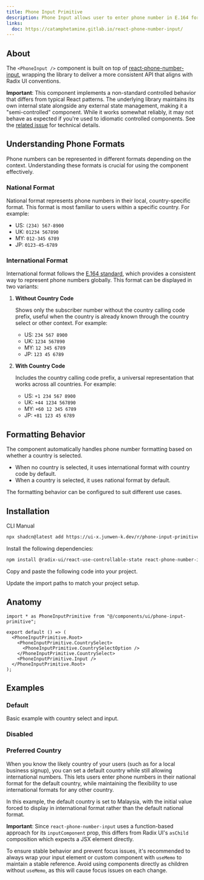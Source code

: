 ```yaml
---
title: Phone Input Primitive
description: Phone Input allows user to enter phone number in E.164 format.
links:
  doc: https://catamphetamine.gitlab.io/react-phone-number-input/
---
```


<ComponentPreview name="phone-input-primitive-demo" />

## About

The `<PhoneInput />` component is built on top of [react-phone-number-input](https://catamphetamine.gitlab.io/react-phone-number-input/), wrapping the library to deliver a more consistent API that aligns with Radix UI conventions.

<Callout className="mt-4 bg-amber-50 border-amber-200 dark:bg-amber-950/50 dark:border-amber-950 [&_[data-slot=alert-description]]:text-foreground">

**Important**: This component implements a non-standard controlled behavior that differs from typical React patterns. The underlying library maintains its own internal state alongside any external state management, making it a "semi-controlled" component. While it works somewhat reliably, it may not behave as expected if you're used to idiomatic controlled components. See the [related issue](https://gitlab.com/catamphetamine/react-phone-number-input/-/issues/249) for technical details.

</Callout>

## Understanding Phone Formats

Phone numbers can be represented in different formats depending on the context. Understanding these formats is crucial for using the component effectively.

### National Format

National format represents phone numbers in their local, country-specific format. This format is most familiar to users within a specific country. For example:

- US: `(234) 567-8900`
- UK: `01234 567890`
- MY: `012-345 6789`
- JP: `0123-45-6789`

### International Format

International format follows the [E.164 standard](https://en.wikipedia.org/wiki/E.164), which provides a consistent way to represent phone numbers globally. This format can be displayed in two variants:

1. **Without Country Code**

   Shows only the subscriber number without the country calling code prefix, useful when the country is already known through the country select or other context. For example:

   - US: `234 567 8900`
   - UK: `1234 567890`
   - MY: `12 345 6789`
   - JP: `123 45 6789`

2. **With Country Code**

   Includes the country calling code prefix, a universal representation that works across all countries. For example:

   - US: `+1 234 567 8900`
   - UK: `+44 1234 567890`
   - MY: `+60 12 345 6789`
   - JP: `+81 123 45 6789`

## Formatting Behavior

The component automatically handles phone number formatting based on whether a country is selected.

- When no country is selected, it uses international format with country code by default.
- When a country is selected, it uses national format by default.

The formatting behavior can be configured to suit different use cases.

## Installation

<Tabs defaultValue="cli">

<TabsList>
  <TabsTrigger value="cli">CLI</TabsTrigger>
  <TabsTrigger value="manual">Manual</TabsTrigger>
</TabsList>
<TabsContent value="cli">

```bash
npx shadcn@latest add https://ui-x.junwen-k.dev/r/phone-input-primitive.json
```

</TabsContent>

<TabsContent value="manual">

<Steps>

<Step>Install the following dependencies:</Step>

```bash
npm install @radix-ui/react-use-controllable-state react-phone-number-input use-debounce
```

<Step>Copy and paste the following code into your project.</Step>

<ComponentSource name="phone-input-primitive" />

<Step>Update the import paths to match your project setup.</Step>

</Steps>

</TabsContent>

</Tabs>

## Anatomy

```tsx
import * as PhoneInputPrimitive from "@/components/ui/phone-input-primitive";

export default () => (
  <PhoneInputPrimitive.Root>
    <PhoneInputPrimitive.CountrySelect>
      <PhoneInputPrimitive.CountrySelectOption />
    </PhoneInputPrimitive.CountrySelect>
    <PhoneInputPrimitive.Input />
  </PhoneInputPrimitive.Root>
);
```

## Examples

### Default

Basic example with country select and input.

<ComponentPreview name="phone-input-primitive-demo" />

### Disabled

<ComponentPreview name="phone-input-primitive-disabled" />

### Preferred Country

When you know the likely country of your users (such as for a local business signup), you can set a default country while still allowing international numbers. This lets users enter phone numbers in their national format for the default country, while maintaining the flexibility to use international formats for any other country.

In this example, the default country is set to Malaysia, with the initial value forced to display in international format rather than the default national format.

<ComponentPreview name="phone-input-primitive-preferred-country" />

<Callout className="[&_[data-slot=alert-description]]:text-foreground mt-4 border-amber-200 bg-amber-50 dark:border-amber-950 dark:bg-amber-950/50">

**Important**: Since `react-phone-number-input` uses a function-based approach for its `inputComponent` prop, this differs from Radix UI's `asChild` composition which expects a JSX element directly.

To ensure stable behavior and prevent focus issues, it's recommended to always wrap your input element or custom component with `useMemo` to maintain a stable reference. Avoid using components directly as children without `useMemo`, as this will cause focus issues on each change.

</Callout>

